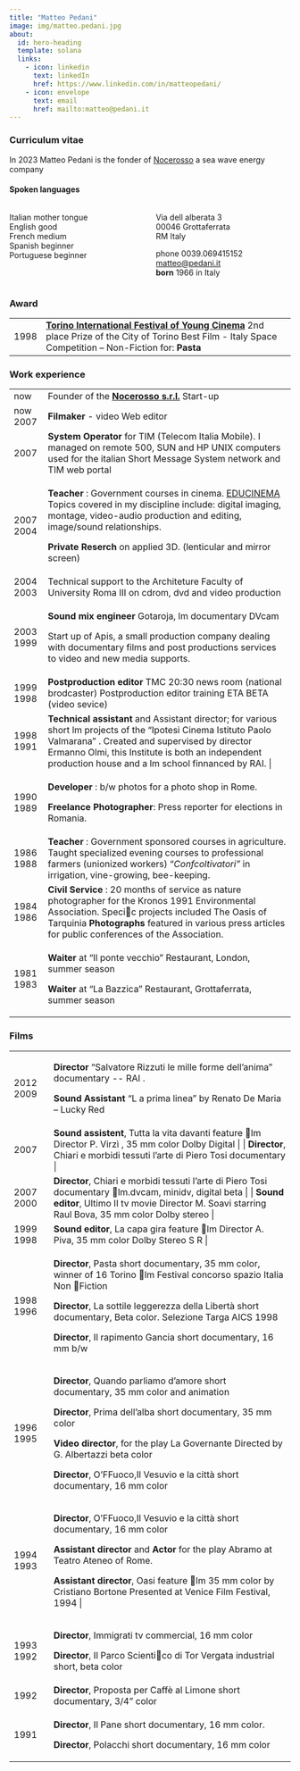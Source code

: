 ```yaml
---
title: "Matteo Pedani"
image: img/matteo.pedani.jpg
about:
  id: hero-heading
  template: solana
  links:
    - icon: linkedin
      text: linkedIn
      href: https://www.linkedin.com/in/matteopedani/
    - icon: envelope
      text: email
      href: mailto:matteo@pedani.it
---
```


### Curriculum vitae

::: {#hero-heading}
In 2023 Matteo Pedani is the fonder of [Nocerosso](http://nocerosso.com) a sea wave energy company

#### Spoken languages

::: columns
::: {.column width="45%"}
Italian mother tongue\
English good\
French medium\
Spanish beginner\
Portuguese beginner\
:::

::: {.column width="45%"}
Via dell alberata 3\
00046 Grottaferrata\
RM Italy

phone 0039.069415152\
[matteo\@pedani.it](mailto:matteo@pedani.it)\
**born** 1966 in Italy
:::
:::
:::

### Award

+---------+----------------------------------------------------------------------------------------------------------------------------------------------------------------------------------------------------------------------------------------------+
| 1998    | [**Torino International Festival of Young Cinema**](https://www.torinofilmfest.org/it/16-torino-film-festival/film/pasta/1082/#cast) 2nd place Prize of the City of Torino Best Film - Italy Space Competition -- Non-Fiction for: **Pasta** |
+---------+----------------------------------------------------------------------------------------------------------------------------------------------------------------------------------------------------------------------------------------------+

### Work experience

+---------------------------------------+-------------------------------------------------------------------------------------------------------------------------------------------------------------------------------------------------------------------------------------------------------------------------------+
| now                                   | Founder of the [**Nocerosso s.r.l.**](https://nocerosso.com) Start-up                                                                                                                                                                                                         |
+---------------------------------------+-------------------------------------------------------------------------------------------------------------------------------------------------------------------------------------------------------------------------------------------------------------------------------+
| now 2007                              | **Filmaker** - video Web editor                                                                                                                                                                                                                                               |
+---------------------------------------+-------------------------------------------------------------------------------------------------------------------------------------------------------------------------------------------------------------------------------------------------------------------------------+
| 2007                                  | **System Operator** for TIM (Telecom Italia Mobile). I managed on remote 500, SUN and HP UNIX computers used for the italian Short Message System network and TIM web portal                                                                                                  |
+---------------------------------------+-------------------------------------------------------------------------------------------------------------------------------------------------------------------------------------------------------------------------------------------------------------------------------+
| 2007 2004                             | **Teacher** : Government courses in cinema. [EDUCINEMA](http://www.educinema.it/) Topics covered in my discipline include: digital imaging, montage, video-audio production and editing, image/sound relationships.                                                           |
|                                       |                                                                                                                                                                                                                                                                               |
|                                       | **Private Reserch** on applied 3D. (lenticular and mirror screen)                                                                                                                                                                                                             |
+---------------------------------------+-------------------------------------------------------------------------------------------------------------------------------------------------------------------------------------------------------------------------------------------------------------------------------+
| 2004 2003                             | Technical support to the Architeture Faculty of University Roma III on cdrom, dvd and video production                                                                                                                                                                        |
+---------------------------------------+-------------------------------------------------------------------------------------------------------------------------------------------------------------------------------------------------------------------------------------------------------------------------------+
| 2003 1999                             | **Sound mix engineer** Gotaroja, lm documentary DVcam                                                                                                                                                                                                                         |
|                                       |                                                                                                                                                                                                                                                                               |
|                                       | Start up of Apis, a small production company dealing with documentary films and post productions services to video and new media supports.                                                                                                                                    |
+---------------------------------------+-------------------------------------------------------------------------------------------------------------------------------------------------------------------------------------------------------------------------------------------------------------------------------+
| 1999 1998                             | **Postproduction editor** TMC 20:30 news room (national brodcaster) Postproduction editor training ETA BETA (video sevice)                                                                                                                                                    |
+---------------------------------------+-------------------------------------------------------------------------------------------------------------------------------------------------------------------------------------------------------------------------------------------------------------------------------+
| 1998 1991                             | **Technical assistant** and Assistant director; for various short lm projects of the "Ipotesi Cinema Istituto Paolo Valmarana" . Created and supervised by director Ermanno Olmi, this Institute is both an independent production house and a lm school finnanced by RAI. \| |
+---------------------------------------+-------------------------------------------------------------------------------------------------------------------------------------------------------------------------------------------------------------------------------------------------------------------------------+
| 1990 1989                             | **Developer** : b/w photos for a photo shop in Rome.                                                                                                                                                                                                                          |
|                                       |                                                                                                                                                                                                                                                                               |
|                                       | **Freelance Photographer**: Press reporter for elections in Romania.                                                                                                                                                                                                          |
+---------------------------------------+-------------------------------------------------------------------------------------------------------------------------------------------------------------------------------------------------------------------------------------------------------------------------------+
| 1986 1988                             | **Teacher** : Government sponsored courses in agriculture. Taught specialized evening courses to professional farmers (unionized workers) "*Confcoltivatori"* in irrigation, vine-growing, bee-keeping.                                                                       |
+---------------------------------------+-------------------------------------------------------------------------------------------------------------------------------------------------------------------------------------------------------------------------------------------------------------------------------+
| 1984 1986                             | **Civil Service** : 20 months of service as nature photographer for the Kronos 1991 Environmental Association. Specic projects included The Oasis of Tarquinia **Photographs** featured in various press articles for public conferences of the Association.                  |
+---------------------------------------+-------------------------------------------------------------------------------------------------------------------------------------------------------------------------------------------------------------------------------------------------------------------------------+
| 1981 1983                             | **Waiter** at "Il ponte vecchio" Restaurant, London, summer season                                                                                                                                                                                                            |
|                                       |                                                                                                                                                                                                                                                                               |
|                                       | **Waiter** at "La Bazzica" Restaurant, Grottaferrata, summer season                                                                                                                                                                                                           |
+---------------------------------------+-------------------------------------------------------------------------------------------------------------------------------------------------------------------------------------------------------------------------------------------------------------------------------+

### Films

+------------------------------------+---------------------------------------------------------------------------------------------------------------------------------------------------------------------------------------------------------------------+
| 2012 2009                          | **Director** "Salvatore Rizzuti le mille forme dell'anima" documentary \-- RAI .                                                                                                                                    |
|                                    |                                                                                                                                                                                                                     |
|                                    | **Sound Assistant** "L a prima linea" by Renato De Maria -- Lucky Red                                                                                                                                               |
+------------------------------------+---------------------------------------------------------------------------------------------------------------------------------------------------------------------------------------------------------------------+
| 2007                               | **Sound assistent**, Tutta la vita davanti feature lm Director P. Virzì , 35 mm color Dolby Digital \| \| **Director**, Chiari e morbidi tessuti l'arte di Piero Tosi documentary \|                                |
+------------------------------------+---------------------------------------------------------------------------------------------------------------------------------------------------------------------------------------------------------------------+
| 2007 2000                          | **Director**, Chiari e morbidi tessuti l'arte di Piero Tosi documentary lm.dvcam, minidv, digital beta \| \| **Sound editor**, Ultimo II tv movie Director M. Soavi starring Raul Bova, 35 mm color Dolby stereo \| |
+------------------------------------+---------------------------------------------------------------------------------------------------------------------------------------------------------------------------------------------------------------------+
| 1999 1998                          | **Sound editor**, La capa gira feature lm Director A. Piva, 35 mm color Dolby Stereo S R \|                                                                                                                         |
+------------------------------------+---------------------------------------------------------------------------------------------------------------------------------------------------------------------------------------------------------------------+
| 1998 1996                          | **Director**, Pasta short documentary, 35 mm color, winner of 16 Torino lm Festival concorso spazio Italia Non Fiction                                                                                              |
|                                    |                                                                                                                                                                                                                     |
|                                    | **Director**, La sottile leggerezza della Libertà short documentary, Beta color. Selezione Targa AICS 1998                                                                                                          |
|                                    |                                                                                                                                                                                                                     |
|                                    | **Director**, Il rapimento Gancia short documentary, 16 mm b/w                                                                                                                                                      |
+------------------------------------+---------------------------------------------------------------------------------------------------------------------------------------------------------------------------------------------------------------------+
| 1996 1995                          | **Director**, Quando parliamo d'amore short documentary, 35 mm color and animation                                                                                                                                  |
|                                    |                                                                                                                                                                                                                     |
|                                    | **Director**, Prima dell'alba short documentary, 35 mm color                                                                                                                                                        |
|                                    |                                                                                                                                                                                                                     |
|                                    | **Video director**, for the play La Governante Directed by G. Albertazzi beta color                                                                                                                                 |
|                                    |                                                                                                                                                                                                                     |
|                                    | **Director**, O'FFuoco,Il Vesuvio e la città short documentary, 16 mm color                                                                                                                                         |
+------------------------------------+---------------------------------------------------------------------------------------------------------------------------------------------------------------------------------------------------------------------+
| 1994 1993                          | **Director**, O'FFuoco,Il Vesuvio e la città short documentary, 16 mm color                                                                                                                                         |
|                                    |                                                                                                                                                                                                                     |
|                                    | **Assistant director** and **Actor** for the play Abramo at Teatro Ateneo of Rome.                                                                                                                                  |
|                                    |                                                                                                                                                                                                                     |
|                                    | **Assistant director**, Oasi feature lm 35 mm color by Cristiano Bortone Presented at Venice Film Festival, 1994 \|                                                                                                 |
+------------------------------------+---------------------------------------------------------------------------------------------------------------------------------------------------------------------------------------------------------------------+
| 1993 1992                          | **Director**, Immigrati tv commercial, 16 mm color                                                                                                                                                                  |
|                                    |                                                                                                                                                                                                                     |
|                                    | **Director**, Il Parco Scientico di Tor Vergata industrial short, beta color                                                                                                                                        |
+------------------------------------+---------------------------------------------------------------------------------------------------------------------------------------------------------------------------------------------------------------------+
| 1992                               | **Director**, Proposta per Caffè al Limone short documentary, 3/4" color                                                                                                                                            |
+------------------------------------+---------------------------------------------------------------------------------------------------------------------------------------------------------------------------------------------------------------------+
| 1991                               | **Director**, Il Pane short documentary, 16 mm color.                                                                                                                                                               |
|                                    |                                                                                                                                                                                                                     |
|                                    | **Director**, Polacchi short documentary, 16 mm color                                                                                                                                                               |
+------------------------------------+---------------------------------------------------------------------------------------------------------------------------------------------------------------------------------------------------------------------+

